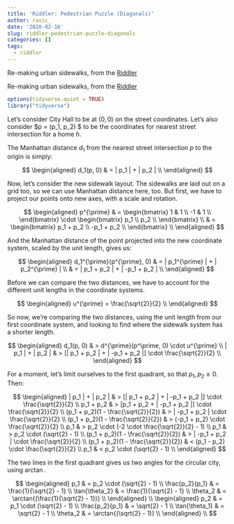 ```yaml
---
title: 'Riddler: Pedestrian Puzzle (Diagonals)'
author: ravic_
date: '2020-02-16'
slug: riddler-pedestrian-puzzle-diagonals
categories: []
tags:
  - riddler
---
```


Re-making urban sidewalks, from the [Riddler](https://fivethirtyeight.com/features/can-you-solve-this-rather-pedestrian-puzzle/)

<!--more-->

Re-making urban sidewalks, from the [Riddler](https://fivethirtyeight.com/features/can-you-solve-this-rather-pedestrian-puzzle/)

```r
options(tidyverse.quiet = TRUE)
library("tidyverse")
```

Let's consider City Hall to be at $(0, 0)$ on the street coordinates. Let's 
also consider $p = (p_1, p_2) $ to be the coordinates for nearest street 
intersection for a home $h$. 

The Manhattan distance $d_1$ from the nearest street intersection $p$ to the 
origin is simply:

$$
\begin{aligned}
d_1(p, 0) & = | p_1 | + | p_2 | \\
\end{aligned}
$$


Now, let's consider the new sidewalk layout. The sidewalks are laid out on
a grid too, so we can use Manhattan distance here, too. But first, we have
to project our points onto new axes, with a scale and rotation.

$$
\begin{aligned}
p^{\prime} & = \begin{bmatrix} 
1 & 1 \\
-1 & 1 \\
\end{bmatrix} \cdot 
\begin{bmatrix}
p_1 \\
p_2 \\
\end{bmatrix} \\
& = \begin{bmatrix}
p_1 + p_2 \\
-p_1  + p_2 \\
\end{bmatrix} \\
\end{aligned}
$$


And the Manhattan distance of the point projected into the new coordinate
system, scaled by the unit length, gives us:

$$
\begin{aligned}
d_1^{\prime}(p^{\prime}, 0) & = | p_1^{\prime} | + | p_2^{\prime} | \\
& = | p_1 + p_2 | + | -p_1 + p_2 | \\
\end{aligned}
$$


Before we can compare the two distances, we have to account for the different 
unit lengths in the coordinate systems. 

$$
\begin{aligned}
u^{\prime} = \frac{\sqrt{2}}{2} \\
\end{aligned}
$$


So now, we're comparing the two distances, using the unit length from 
our first coordinate system, and looking to find where the sidewalk
system has a shorter length.

$$
\begin{aligned}
d_1(p, 0) & > d^{\prime}(p^\prime, 0) \cdot u^{\prime} \\
| p_1 | + | p_2 | & > [| p_1 + p_2 | + | -p_1 + p_2 |] \cdot \frac{\sqrt{2}}{2} \\
\end{aligned}
$$

For a moment, let's limit ourselves to the first quadrant, so that $p_1, p_2 \ge 0$.
Then:

$$
\begin{aligned}
| p_1 | + | p_2 | & > [| p_1 + p_2 | + | -p_1 + p_2 |] \cdot \frac{\sqrt{2}}{2} \\
p_1 +  p_2 & > [p_1 + p_2 + | -p_1 + p_2 |] \cdot \frac{\sqrt{2}}{2} \\
(p_1 + p_2)(1 - \frac{\sqrt{2}}{2}) & > | -p_1 + p_2 | \cdot \frac{\sqrt{2}}{2} \\
(p_1 + p_2)(1 - \frac{\sqrt{2}}{2}) & >  (-p_1 + p_2)  \cdot \frac{\sqrt{2}}{2} \\
p_1  & >  p_2 \cdot (-2 \cdot \frac{\sqrt{2}}{2} - 1) \\
p_1  & >  p_2 \cdot (\sqrt{2} - 1) \\
(p_1 + p_2)(1 - \frac{\sqrt{2}}{2}) & > | -p_1 + p_2 | \cdot \frac{\sqrt{2}}{2} \\
(p_1 + p_2)(1 - \frac{\sqrt{2}}{2}) & <  (p_1 - p_2) \cdot \frac{\sqrt{2}}{2} \\
p_1 & < p_2 \cdot (\sqrt{2} - 1) \\
\end{aligned}
$$

The two lines in the first quadrant gives us two angles for the circular
city, using $\arctan$. 

$$
\begin{aligned}
p_1 & = p_2 \cdot (\sqrt{2} - 1) \\
\frac{p_2}{p_1} & = \frac{1}{\sqrt{2} - 1} \\
\tan{\theta_2} & = \frac{1}{\sqrt{2} - 1} \\
\theta_2 & = \arctan{(\frac{1}{\sqrt{2} - 1})} \\
\end{aligned} \\
\begin{aligned}
p_2 & = p_1 \cdot (\sqrt{2} - 1) \\
\frac{p_2}{p_1} & = \sqrt{2} - 1 \\
\tan{\theta_1} & = \sqrt{2} - 1 \\
\theta_2 & = \arctan{(\sqrt{2} - 1)} \\
\end{aligned} \\
$$




